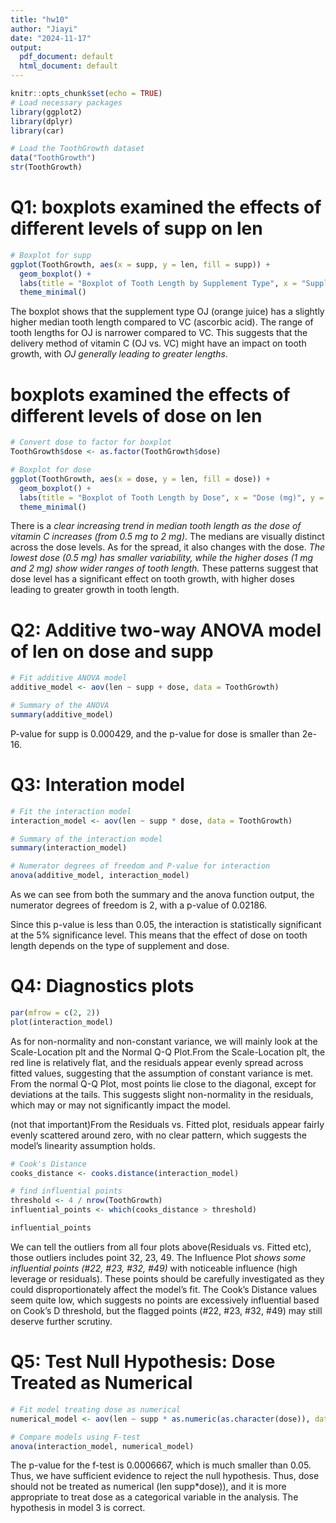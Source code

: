 ```yaml
---
title: "hw10"
author: "Jiayi"
date: "2024-11-17"
output:
  pdf_document: default
  html_document: default
---
```


```r
knitr::opts_chunk$set(echo = TRUE)
# Load necessary packages
library(ggplot2)
library(dplyr)
library(car)

# Load the ToothGrowth dataset
data("ToothGrowth")
str(ToothGrowth)
```

# Q1: boxplots examined the effects of different levels of supp on len
```r
# Boxplot for supp
ggplot(ToothGrowth, aes(x = supp, y = len, fill = supp)) +
  geom_boxplot() +
  labs(title = "Boxplot of Tooth Length by Supplement Type", x = "Supplement Type", y = "Tooth Length") +
  theme_minimal()
```
The boxplot shows that the supplement type OJ (orange juice) has a slightly higher median tooth length compared to VC (ascorbic acid). The range of tooth lengths for OJ is narrower compared to VC. This suggests that the delivery method of vitamin C (OJ vs. VC) might have an impact on tooth growth, with *OJ generally leading to greater lengths*. 

#  boxplots examined the effects of different levels of dose on len
```r
# Convert dose to factor for boxplot
ToothGrowth$dose <- as.factor(ToothGrowth$dose)

# Boxplot for dose
ggplot(ToothGrowth, aes(x = dose, y = len, fill = dose)) +
  geom_boxplot() +
  labs(title = "Boxplot of Tooth Length by Dose", x = "Dose (mg)", y = "Tooth Length") +
  theme_minimal()
```
There is a *clear increasing trend in median tooth length as the dose of vitamin C increases (from 0.5 mg to 2 mg)*. The medians are visually distinct across the dose levels. As for the spread, it also changes with the dose. *The lowest dose (0.5 mg) has smaller variability, while the higher doses (1 mg and 2 mg) show wider ranges of tooth length.* These patterns suggest that dose level has a significant effect on tooth growth, with higher doses leading to greater growth in tooth length.


# Q2: Additive two-way ANOVA model of len on dose and supp
```r
# Fit additive ANOVA model
additive_model <- aov(len ~ supp + dose, data = ToothGrowth)

# Summary of the ANOVA
summary(additive_model)
```

P-value for supp is 0.000429, and the p-value for dose is smaller than 2e-16.

# Q3: Interation model
```r
# Fit the interaction model
interaction_model <- aov(len ~ supp * dose, data = ToothGrowth)

# Summary of the interaction model
summary(interaction_model)

# Numerator degrees of freedom and P-value for interaction
anova(additive_model, interaction_model)
```
As we can see from both the summary and the anova function output, the numerator degrees of freedom is 2, with a p-value of 0.02186.

Since this p-value is less than 0.05, the interaction is statistically significant at the 5% significance level. This means that the effect of dose on tooth length depends on the type of supplement and dose.

# Q4: Diagnostics plots
```r
par(mfrow = c(2, 2))
plot(interaction_model)
```
As for non-normality and non-constant variance, we will mainly look at the Scale-Location plt and the Normal Q-Q Plot.From the Scale-Location plt, the red line is relatively flat, and the residuals appear evenly spread across fitted values, suggesting that the assumption of constant variance is met. From the normal Q-Q Plot, most points lie close to the diagonal, except for deviations at the tails. This suggests slight non-normality in the residuals, which may or may not significantly impact the model.

(not that important)From the Residuals vs. Fitted plot, residuals appear fairly evenly scattered around zero, with no clear pattern, which suggests the model’s linearity assumption holds.
```r
# Cook's Distance
cooks_distance <- cooks.distance(interaction_model)

# find influential points
threshold <- 4 / nrow(ToothGrowth)
influential_points <- which(cooks_distance > threshold)

influential_points
```

We can tell the outliers from all four plots above(Residuals vs. Fitted etc),  those outliers includes point 32, 23, 49.
The Influence Plot *shows some influential points (#22, #23, #32, #49)* with noticeable influence (high leverage or residuals). These points should be carefully investigated as they could disproportionately affect the model’s fit.
The Cook’s Distance values seem quite low, which suggests no points are excessively influential based on Cook’s D threshold, but the flagged points (#22, #23, #32, #49) may still deserve further scrutiny.


# Q5: Test Null Hypothesis: Dose Treated as Numerical
```r
# Fit model treating dose as numerical
numerical_model <- aov(len ~ supp * as.numeric(as.character(dose)), data = ToothGrowth)

# Compare models using F-test
anova(interaction_model, numerical_model)
```
The p-value for the f-test is 0.0006667, which is much smaller than 0.05. Thus, we have sufficient evidence to reject the null hypothesis. Thus, dose should not be treated as numerical (len supp*dose)), and it is more appropriate to treat dose as a categorical variable in the analysis. The hypothesis in model 3 is correct.